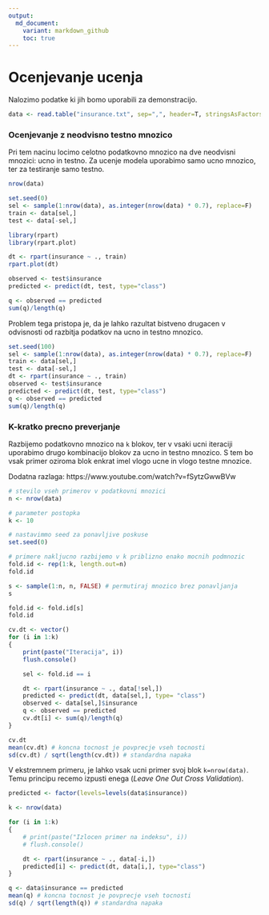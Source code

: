```yaml
---
output: 
  md_document:
    variant: markdown_github
    toc: true
---
```


# Ocenjevanje ucenja

Nalozimo podatke ki jih bomo uporabili za demonstracijo.
```R
data <- read.table("insurance.txt", sep=",", header=T, stringsAsFactors=T)
```

### Ocenjevanje z neodvisno testno mnozico

Pri tem nacinu locimo celotno podatkovno mnozico na dve neodvisni mnozici: ucno in testno.
Za ucenje modela uporabimo samo ucno mnozico, ter za testiranje samo testno.

```R
nrow(data)

set.seed(0)
sel <- sample(1:nrow(data), as.integer(nrow(data) * 0.7), replace=F)
train <- data[sel,]
test <- data[-sel,]

library(rpart)
library(rpart.plot)

dt <- rpart(insurance ~ ., train)
rpart.plot(dt)

observed <- test$insurance
predicted <- predict(dt, test, type="class")

q <- observed == predicted
sum(q)/length(q)
```

Problem tega pristopa je, da je lahko razultat bistveno drugacen v odvisnosti od razbitja podatkov na ucno in testno mnozico.

```R
set.seed(100)
sel <- sample(1:nrow(data), as.integer(nrow(data) * 0.7), replace=F)
train <- data[sel,]
test <- data[-sel,]
dt <- rpart(insurance ~ ., train)
observed <- test$insurance
predicted <- predict(dt, test, type="class")
q <- observed == predicted
sum(q)/length(q)
```

### K-kratko precno preverjanje

Razbijemo podatkovno mnozico na `k` blokov, ter v vsaki ucni iteraciji uporabimo drugo kombinacijo blokov za ucno in testno mnozico. S tem bo vsak primer oziroma blok enkrat imel vlogo ucne in vlogo testne mnozice.

Dodatna razlaga: https://www.youtube.com/watch?v=fSytzGwwBVw

```R
# stevilo vseh primerov v podatkovni mnozici
n <- nrow(data)

# parameter postopka
k <- 10

# nastavimmo seed za ponavljive poskuse 
set.seed(0)

# primere nakljucno razbijemo v k priblizno enako mocnih podmnozic
fold.id <- rep(1:k, length.out=n)
fold.id

s <- sample(1:n, n, FALSE) # permutiraj mnozico brez ponavljanja
s

fold.id <- fold.id[s]
fold.id

cv.dt <- vector()
for (i in 1:k)
{	
	print(paste("Iteracija", i))
	flush.console()

	sel <- fold.id == i

	dt <- rpart(insurance ~ ., data[!sel,])
	predicted <- predict(dt, data[sel,], type= "class")
	observed <- data[sel,]$insurance
	q <- observed == predicted
	cv.dt[i] <- sum(q)/length(q)
}

cv.dt
mean(cv.dt) # koncna tocnost je povprecje vseh tocnosti
sd(cv.dt) / sqrt(length(cv.dt)) # standardna napaka
```

V ekstremnem primeru, je lahko vsak ucni primer svoj blok `k=nrow(data)`.
Temu principu recemo izpusti enega (*Leave One Out Cross Validation*).
```R
predicted <- factor(levels=levels(data$insurance))

k <- nrow(data)

for (i in 1:k)
{	
	# print(paste("Izlocen primer na indeksu", i))
	# flush.console()

	dt <- rpart(insurance ~ ., data[-i,])
	predicted[i] <- predict(dt, data[i,], type="class")
}

q <- data$insurance == predicted
mean(q) # koncna tocnost je povprecje vseh tocnosti
sd(q) / sqrt(length(q)) # standardna napaka
```